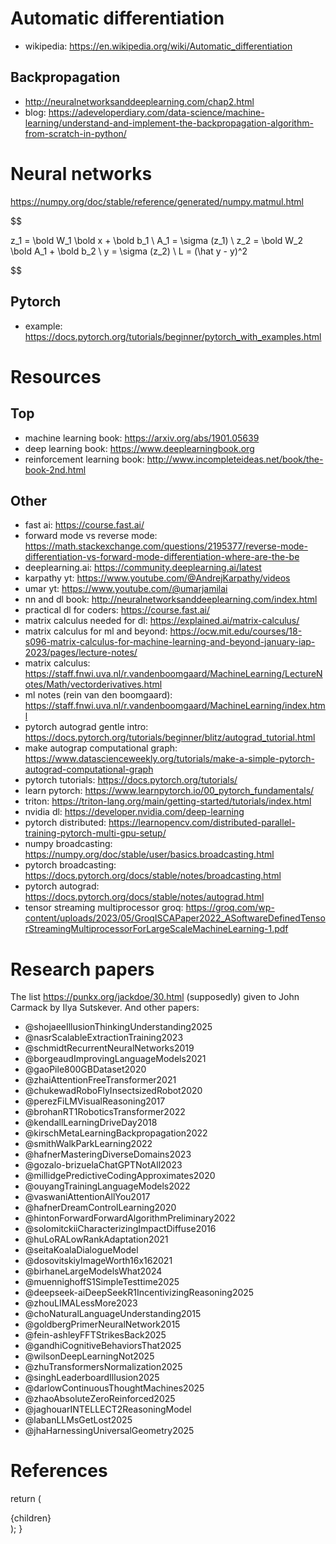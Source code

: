 
# Automatic differentiation

- wikipedia: https://en.wikipedia.org/wiki/Automatic_differentiation

## Backpropagation

- http://neuralnetworksanddeeplearning.com/chap2.html
- blog: https://adeveloperdiary.com/data-science/machine-learning/understand-and-implement-the-backpropagation-algorithm-from-scratch-in-python/

# Neural networks

https://numpy.org/doc/stable/reference/generated/numpy.matmul.html

$$

z_1 = \bold W_1 \bold x + \bold b_1 \\
A_1 = \sigma (z_1) \\
z_2 = \bold W_2 \bold A_1 + \bold b_2 \\
y = \sigma (z_2) \\
L = (\hat y - y)^2


$$

## Pytorch

- example: https://docs.pytorch.org/tutorials/beginner/pytorch_with_examples.html

# Resources

## Top

- machine learning book: https://arxiv.org/abs/1901.05639
- deep learning book: https://www.deeplearningbook.org
- reinforcement learning book: http://www.incompleteideas.net/book/the-book-2nd.html

## Other

- fast ai: https://course.fast.ai/
- forward mode vs reverse mode: https://math.stackexchange.com/questions/2195377/reverse-mode-differentiation-vs-forward-mode-differentiation-where-are-the-be
- deeplearning.ai: https://community.deeplearning.ai/latest
- karpathy yt: https://www.youtube.com/@AndrejKarpathy/videos
- umar yt: https://www.youtube.com/@umarjamilai
- nn and dl book: http://neuralnetworksanddeeplearning.com/index.html
- practical dl for coders: https://course.fast.ai/
- matrix calculus needed for dl: https://explained.ai/matrix-calculus/
- matrix calculus for ml and beyond: https://ocw.mit.edu/courses/18-s096-matrix-calculus-for-machine-learning-and-beyond-january-iap-2023/pages/lecture-notes/
- matrix calculus: https://staff.fnwi.uva.nl/r.vandenboomgaard/MachineLearning/LectureNotes/Math/vectorderivatives.html
- ml notes (rein van den boomgaard): https://staff.fnwi.uva.nl/r.vandenboomgaard/MachineLearning/index.html
- pytorch autograd gentle intro: https://docs.pytorch.org/tutorials/beginner/blitz/autograd_tutorial.html
- make autograp computational graph: https://www.datascienceweekly.org/tutorials/make-a-simple-pytorch-autograd-computational-graph
- pytorch tutorials: https://docs.pytorch.org/tutorials/
- learn pytorch: https://www.learnpytorch.io/00_pytorch_fundamentals/
- triton: https://triton-lang.org/main/getting-started/tutorials/index.html
- nvidia dl: https://developer.nvidia.com/deep-learning
- pytorch distributed: https://learnopencv.com/distributed-parallel-training-pytorch-multi-gpu-setup/
- numpy broadcasting: https://numpy.org/doc/stable/user/basics.broadcasting.html
- pytorch broadcasting: https://docs.pytorch.org/docs/stable/notes/broadcasting.html
- pytorch autograd: https://docs.pytorch.org/docs/stable/notes/autograd.html
- tensor streaming multiprocessor groq: https://groq.com/wp-content/uploads/2023/05/GroqISCAPaper2022_ASoftwareDefinedTensorStreamingMultiprocessorForLargeScaleMachineLearning-1.pdf

# Research papers

The list https://punkx.org/jackdoe/30.html (supposedly) given to John Carmack by Ilya Sutskever. And other papers:

- @shojaeeIllusionThinkingUnderstanding2025
- @nasrScalableExtractionTraining2023
- @schmidtRecurrentNeuralNetworks2019
- @borgeaudImprovingLanguageModels2021
- @gaoPile800GBDataset2020
- @zhaiAttentionFreeTransformer2021
- @chukewadRoboFlyInsectsizedRobot2020
- @perezFiLMVisualReasoning2017
- @brohanRT1RoboticsTransformer2022
- @kendallLearningDriveDay2018
- @kirschMetaLearningBackpropagation2022
- @smithWalkParkLearning2022
- @hafnerMasteringDiverseDomains2023
- @gozalo-brizuelaChatGPTNotAll2023
- @millidgePredictiveCodingApproximates2020
- @ouyangTrainingLanguageModels2022
- @vaswaniAttentionAllYou2017
- @hafnerDreamControlLearning2020
- @hintonForwardForwardAlgorithmPreliminary2022
- @solomitckiiCharacterizingImpactDiffuse2016
- @huLoRALowRankAdaptation2021
- @seitaKoalaDialogueModel
- @dosovitskiyImageWorth16x162021
- @birhaneLargeModelsWhat2024
- @muennighoffS1SimpleTesttime2025
- @deepseek-aiDeepSeekR1IncentivizingReasoning2025
- @zhouLIMALessMore2023
- @choNaturalLanguageUnderstanding2015
- @goldbergPrimerNeuralNetwork2015
- @fein-ashleyFFTStrikesBack2025
- @gandhiCognitiveBehaviorsThat2025
- @wilsonDeepLearningNot2025
- @zhuTransformersNormalization2025
- @singhLeaderboardIllusion2025
- @darlowContinuousThoughtMachines2025
- @zhaoAbsoluteZeroReinforced2025
- @jaghouarINTELLECT2ReasoningModel
- @labanLLMsGetLost2025
- @jhaHarnessingUniversalGeometry2025

# References

  return (
    <Page active="ml">
      <div className="content">{children}</div>
    </Page>
  );
}
